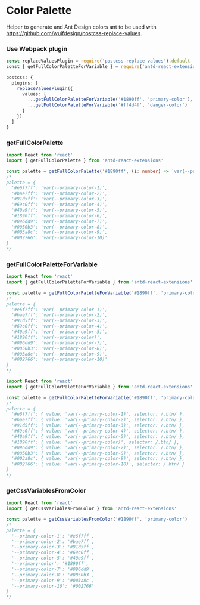 
<Meta title="Color Palette" />

# Color Palette

Helper to generate and Ant Design colors ant to be used with https://github.com/wuifdesign/postcss-replace-values.

### Use Webpack plugin

```ts
const replaceValuesPlugin = require('postcss-replace-values').default
const { getFullColorPaletteForVariable } = require('antd-react-extensions/dist/utils/color-palette/color-palette-node')

postcss: {
  plugins: [
    replaceValuesPlugin({
      values: {
        ...getFullColorPaletteForVariable('#1890ff', 'primary-color'),
        ...getFullColorPaletteForVariable('#ff4d4f', 'danger-color')
      }
    })
  ]
}
```

### getFullColorPalette

```ts
import React from 'react'
import { getFullColorPalette } from 'antd-react-extensions'

const palette = getFullColorPalette('#1890ff', (i: number) => `var(--primary-color-${i})`)
/*
palette = {
  '#e6f7ff': 'var(--primary-color-1)',
  '#bae7ff': 'var(--primary-color-2)',
  '#91d5ff': 'var(--primary-color-3)',
  '#69c0ff': 'var(--primary-color-4)',
  '#40a9ff': 'var(--primary-color-5)',
  '#1890ff': 'var(--primary-color-6)',
  '#096dd9': 'var(--primary-color-7)',
  '#0050b3': 'var(--primary-color-8)',
  '#003a8c': 'var(--primary-color-9)',
  '#002766': 'var(--primary-color-10)'
}
*/
```

### getFullColorPaletteForVariable

```ts
import React from 'react'
import { getFullColorPaletteForVariable } from 'antd-react-extensions'

const palette = getFullColorPaletteForVariable('#1890ff', 'primary-color')
/*
palette = {
  '#e6f7ff': 'var(--primary-color-1)',
  '#bae7ff': 'var(--primary-color-2)',
  '#91d5ff': 'var(--primary-color-3)',
  '#69c0ff': 'var(--primary-color-4)',
  '#40a9ff': 'var(--primary-color-5)',
  '#1890ff': 'var(--primary-color)',
  '#096dd9': 'var(--primary-color-7)',
  '#0050b3': 'var(--primary-color-8)',
  '#003a8c': 'var(--primary-color-9)',
  '#002766': 'var(--primary-color-10)'
}
*/
```

```ts
import React from 'react'
import { getFullColorPaletteForVariable } from 'antd-react-extensions'

const palette = getFullColorPaletteForVariable('#1890ff', 'primary-color', /.btn/)
/*
palette = {
  '#e6f7ff': { value: 'var(--primary-color-1)', selector: /.btn/ },
  '#bae7ff': { value: 'var(--primary-color-2)', selector: /.btn/ },
  '#91d5ff': { value: 'var(--primary-color-3)', selector: /.btn/ },
  '#69c0ff': { value: 'var(--primary-color-4)', selector: /.btn/ },
  '#40a9ff': { value: 'var(--primary-color-5)', selector: /.btn/ },
  '#1890ff': { value: 'var(--primary-color)', selector: /.btn/ },
  '#096dd9': { value: 'var(--primary-color-7)', selector: /.btn/ },
  '#0050b3': { value: 'var(--primary-color-8)', selector: /.btn/ },
  '#003a8c': { value: 'var(--primary-color-9)', selector: /.btn/ },
  '#002766': { value: 'var(--primary-color-10)', selector: /.btn/ }
}
*/
```

### getCssVariablesFromColor

```ts
import React from 'react'
import { getCssVariablesFromColor } from 'antd-react-extensions'

const palette = getCssVariablesFromColor('#1890ff', 'primary-color')
/*
palette = {
  '--primary-color-1': '#e6f7ff',
  '--primary-color-2': '#bae7ff',
  '--primary-color-3': '#91d5ff',
  '--primary-color-4': '#69c0ff',
  '--primary-color-5': '#40a9ff',
  '--primary-color': '#1890ff',
  '--primary-color-7': '#096dd9',
  '--primary-color-8': '#0050b3',
  '--primary-color-9': '#003a8c',
  '--primary-color-10': '#002766'
}
*/
```

